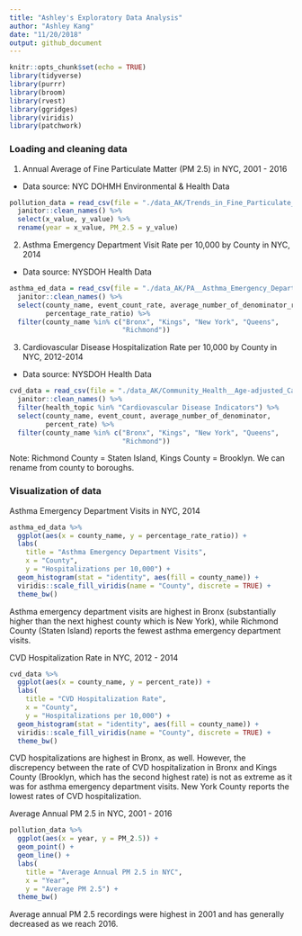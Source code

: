 ```yaml
---
title: "Ashley's Exploratory Data Analysis"
author: "Ashley Kang"
date: "11/20/2018"
output: github_document
---
```


```r
knitr::opts_chunk$set(echo = TRUE)
library(tidyverse)
library(purrr)
library(broom)
library(rvest)
library(ggridges)
library(viridis)
library(patchwork)
```

### Loading and cleaning data

1) Annual Average of Fine Particulate Matter (PM 2.5) in NYC, 2001 - 2016 

* Data source: NYC DOHMH Environmental & Health Data

```r
pollution_data = read_csv(file = "./data_AK/Trends_in_Fine_Particulate_Matter_Annual_Average.csv") %>% 
  janitor::clean_names() %>%
  select(x_value, y_value) %>% 
  rename(year = x_value, PM_2.5 = y_value)
```

2) Asthma Emergency Department Visit Rate per 10,000 by County in NYC, 2014

* Data source: NYSDOH Health Data

```r
asthma_ed_data = read_csv(file = "./data_AK/PA__Asthma_Emergency_Department_Visit_Rate_Per_10_000_by_County__Latest_Year.csv") %>% 
  janitor::clean_names() %>%
  select(county_name, event_count_rate, average_number_of_denominator_rate, 
         percentage_rate_ratio) %>% 
  filter(county_name %in% c("Bronx", "Kings", "New York", "Queens", 
                            "Richmond"))
```

3) Cardiovascular Disease Hospitalization Rate per 10,000 by County in NYC, 2012-2014

* Data source: NYSDOH Health Data

```r
cvd_data = read_csv(file = "./data_AK/Community_Health__Age-adjusted_Cardiovascular_Disease_Hospitalization_Rate_per_10_000_by_County_Map__Latest_Data.csv") %>% 
  janitor::clean_names() %>%
  filter(health_topic %in% "Cardiovascular Disease Indicators") %>% 
  select(county_name, event_count, average_number_of_denominator, 
         percent_rate) %>% 
  filter(county_name %in% c("Bronx", "Kings", "New York", "Queens", 
                            "Richmond"))
```

Note: Richmond County = Staten Island, Kings County = Brooklyn. We can rename from county to boroughs.

### Visualization of data

Asthma Emergency Department Visits in NYC, 2014 

```r
asthma_ed_data %>%
  ggplot(aes(x = county_name, y = percentage_rate_ratio)) +
  labs(
    title = "Asthma Emergency Department Visits",
    x = "County",
    y = "Hospitalizations per 10,000") +
  geom_histogram(stat = "identity", aes(fill = county_name)) + 
  viridis::scale_fill_viridis(name = "County", discrete = TRUE) +
  theme_bw()
```

Asthma emergency department visits are highest in Bronx (substantially higher than the next highest county which is New York), while Richmond County (Staten Island) reports the fewest asthma emergency department visits.  



CVD Hospitalization Rate in NYC, 2012 - 2014 

```r
cvd_data %>%
  ggplot(aes(x = county_name, y = percent_rate)) +
  labs(
    title = "CVD Hospitalization Rate",
    x = "County",
    y = "Hospitalizations per 10,000") +
  geom_histogram(stat = "identity", aes(fill = county_name)) + 
  viridis::scale_fill_viridis(name = "County", discrete = TRUE) +
  theme_bw()
```

CVD hospitalizations are highest in Bronx, as well. However, the discrepency between the rate of CVD hospitalization in Bronx and Kings County (Brooklyn, which has the second highest rate) is not as extreme as it was for asthma emergency department visits. New York County reports the lowest rates of CVD hospitalization.  


Average Annual PM 2.5 in NYC, 2001 - 2016

```r
pollution_data %>% 
  ggplot(aes(x = year, y = PM_2.5)) +
  geom_point() +
  geom_line() + 
  labs(
    title = "Average Annual PM 2.5 in NYC",
    x = "Year",
    y = "Average PM 2.5") +
  theme_bw()
```

Average annual PM 2.5 recordings were highest in 2001 and has generally decreased as we reach 2016. 
